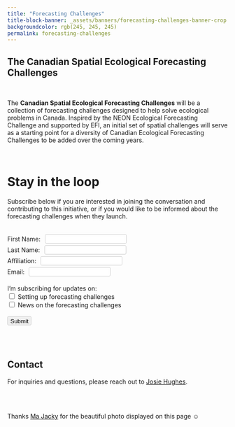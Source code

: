 ```yaml
---
title: "Forecasting Challenges"
title-block-banner: _assets/banners/forecasting-challenges-banner-crop.jpg
backgroundcolor: rgb(245, 245, 245)
permalink: forecasting-challenges
---
```


<style>
  .quarto-title-banner {
    height: 400px;
    color: #111; 
    text-align: center;
  }

  label {
    padding-right: 6px;
    padding-bottom: 12px;
  }

  input {
    border: 1px solid #ccc;
    padding-left: 6px;
    padding-top: 3px;
    border-radius: 3px;
  }

  input:focus {
    outline: 1px solid #000;
  }

  .btn {
    margin: 0 0.5rem 0 0;
  }


  form{
    display: block;
  }

</style>

<div class=content-center>

# The Canadian Spatial Ecological Forecasting Challenges

</div>

<br>

<div class=content-left>
The **Canadian Spatial Ecological Forecasting Challenges** will be a collection of forecasting challenges designed to help solve ecological problems in Canada. Inspired by the NEON Ecological Forecasting Challenge and supported by EFI, an initial set of spatial challenges will serve as a starting point for a diversity of Canadian Ecological Forecasting Challenges to be added over the coming years.

<br>

# Stay in the loop

Subscribe below if you are interested in joining the conversation and contributing to this initiative, or if you would like to be informed about the forecasting challenges when they launch. 

</div>

<div class=form-container>
<form name="FORM_ForecastingChallenges" id="FORM_ForecastingChallenges">
<br>
  <label for="first-name">First Name:</label>
          <input type="text" name="first-name" required="True" style="margin: 2px 0 2px 0;">
          <br>
          <label for="last-name">Last Name:</label>
          <input type="text" name="last-name" required="True" style="margin: 2px 0 2px 0;">
          <br>
          <label for="institution">Affiliation:</label>
          <input type="text" name="institution" required="" style="margin: 2px 0 2px 0;">
          <br>
          <label for="email">Email:</label>
          <input type="email" name="email" required="True" style="margin: 2px 0 2px 0;">
          <br>
          <br>
          <label>I'm subscribing for updates on:</label>
          <br>
          <input type="checkbox" name="setting-up">
          <label for="setting-up">Setting up forecasting challenges</label>
          <br>
          <input type="checkbox" name="participating">
          <label for="participating">News on the forecasting challenges</label>
          <br>
          <br>
        <input class=btn type="submit" value="Submit">
</form>
<div class=form-container>

<script>
  const scriptURL = 'https://script.google.com/macros/s/AKfycbzp2oYeLQjyN1pkrVcjsWEy9R7ujHU9JSMseYRfyzRWCG031r3Zw0rs_KRWvVkbFSJ6XQ/exec'
  const form = document.forms['FORM_ForecastingChallenges']

  form.addEventListener('submit', e => {
    e.preventDefault()
    fetch(scriptURL, { method: 'POST', body: new FormData(form)})
      .then(response => console.log('Success!', response))
      .catch(error => console.error('Error!', error.message))
  })
</script>

<script type = "text/javascript" >
    window.addEventListener("DOMContentLoaded", function() {
        const yourForm = document.getElementById('FORM_ForecastingChallenges');
        yourForm.addEventListener("submit", function(e) {
            e.preventDefault();
            const data = new FormData(yourForm);
            const action = e.target.action;
            fetch(action, {
                method: 'POST',
                body: data,
            }).then(() => {
                window.location.replace('https://canadianefi.ca/thank-you')
            })
        })
    }); 
</script>

<br>
<br>

<div class=content-left>

# Contact

For inquiries and questions, please reach out to <a href="mailto:josie.hughes@ec.gc.ca">Josie Hughes</a>.

</div>

<br>
<br>

<div class=photo-reference>Thanks <a href="https://www.pexels.com/@ma-jacky-388296502/" target="_blank">Ma Jacky</a> for the beautiful photo displayed on this page ☺
</div>

